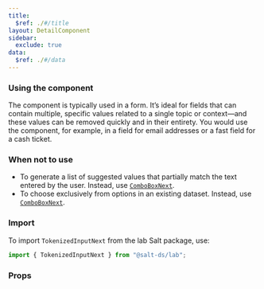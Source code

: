 ```yaml
---
title:
  $ref: ./#/title
layout: DetailComponent
sidebar:
  exclude: true
data:
  $ref: ./#/data
---
```


### Using the component

The component is typically used in a form. It’s ideal for fields that can contain multiple, specific values related to a single topic or context—and these values can be removed quickly and in their entirety. You would use the component, for example, in a field for email addresses or a fast field for a cash ticket.

### When not to use

- To generate a list of suggested values that partially match the text entered by the user. Instead, use [`ComboBoxNext`](/salt/components/combo-box/).
- To choose exclusively from options in an existing dataset. Instead, use [`ComboBoxNext`](/salt/components/combo-box/).

### Import

To import `TokenizedInputNext` from the lab Salt package, use:

```js
import { TokenizedInputNext } from "@salt-ds/lab";
```

### Props

<PropsTable packageName="lab" componentName="TokenizedInputNext" />
